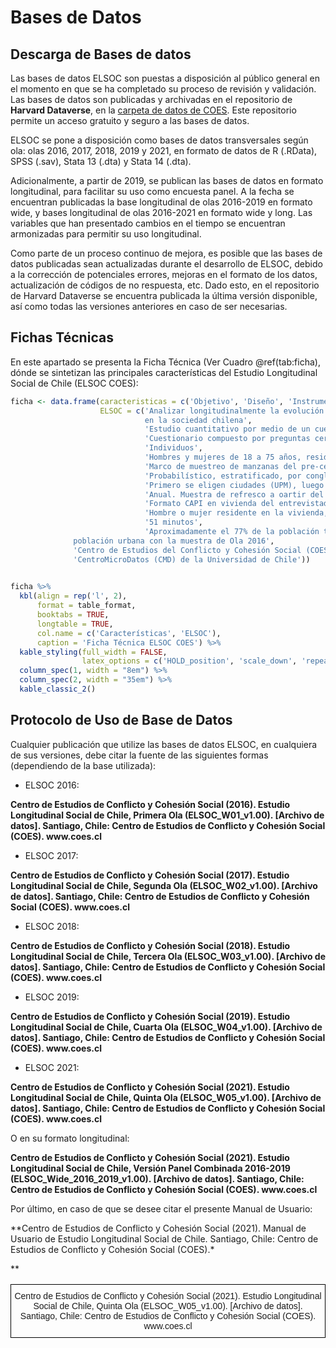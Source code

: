 \newpage

# Bases de Datos {#bases-datos}

## Descarga de Bases de datos

Las bases de datos ELSOC son puestas a disposición al público general en el momento en que se ha completado su proceso de revisión y validación. Las bases de datos son publicadas y archivadas en el repositorio de **Harvard Dataverse**, en la [carpeta de datos de COES](https://dataverse.harvard.edu/dataverse/coes_data_repository). Este repositorio permite un acceso gratuito y seguro a las bases de datos.

ELSOC se pone a disposición como bases de datos transversales según ola: olas 2016, 2017, 2018, 2019 y 2021, en formato de datos de R (.RData), SPSS (.sav), Stata 13 (.dta) y Stata 14 (.dta).

Adicionalmente, a partir de 2019, se publican las bases de datos en formato longitudinal, para facilitar su uso como encuesta panel. A la fecha se encuentran publicadas la  base longitudinal de olas 2016-2019 en formato wide, y bases longitudinal de olas 2016-2021 en formato wide y long. Las variables que han presentado cambios en el tiempo se encuentran armonizadas para permitir su uso longitudinal.

Como parte de un proceso continuo de mejora, es posible que las bases de datos publicadas sean actualizadas durante el desarrollo de ELSOC, debido a la corrección de potenciales errores, mejoras en el formato de los datos, actualización de códigos de no respuesta, etc. Dado esto, en el repositorio de Harvard Dataverse se encuentra publicada la última versión disponible, así como todas las versiones anteriores en caso de ser necesarias. 

## Fichas Técnicas

En este apartado se presenta la Ficha Técnica (Ver Cuadro \@ref(tab:ficha), dónde se sintetizan las principales características del Estudio Longitudinal Social de Chile (ELSOC COES):

```r

ficha <- data.frame(caracteristicas = c('Objetivo', 'Diseño', 'Instrumento', 'Unidad de análisis', 'Población objetivo', 'Marco muestral', 'Diseño muestral', 'Unidades de muestreo', 'Periodicidad', 'Modo de aplicación', 'Informante', 'Duración promedio', 'Representatividad', 'Organismo responsable', 'Organismo ejecutor'),
                    ELSOC = c('Analizar longitudinalmente la evolución del conflicto y cohesión
                              en la sociedad chilena',
                              'Estudio cuantitativo por medio de un cuestionario estructurado',
                              'Cuestionario compuesto por preguntas cerradas de carácter simple y múltiple junto a algunas preguntas abiertas', 
                              'Individuos',
                              'Hombres y mujeres de 18 a 75 años, residentes habituales de viviendas particulares',
                              'Marco de muestreo de manzanas del pre-censo 2011, trabajo elaborado por el Centro de Inteligencia Territorial (CIT) de la Universidad Adolfo Ibáñez', 
                              'Probabilístico, estratificado, por conglomerados y multietápico',
                              'Primero se eligen ciudades (UPM), luego manzanas (USM), y sub-bloques y viviendas (UTM). La unidad final de selección es la persona',
                              'Anual. Muestra de refresco a oartir del 3er año',
                              'Formato CAPI en vivienda del entrevistado. Formato CATI durante 2021',
                              'Hombre o mujer residente en la vivienda, con edad entre 18 y 75 años.',
                              '51 minutos',
                              'Aproximadamente el 77% de la población total del país y 93% de la
              población urbana con la muestra de Ola 2016',
              'Centro de Estudios del Conflicto y Cohesión Social (COES)',
              'CentroMicroDatos (CMD) de la Universidad de Chile'))
          

ficha %>% 
  kbl(align = rep('l', 2),
      format = table_format,
      booktabs = TRUE,
      longtable = TRUE,
      col.name = c('Características', 'ELSOC'),
      caption = 'Ficha Técnica ELSOC COES') %>% 
  kable_styling(full_width = FALSE,
                latex_options = c('HOLD_position', 'scale_down', 'repeat_header')) %>%
  column_spec(1, width = "8em") %>% 
  column_spec(2, width = "35em") %>% 
  kable_classic_2() 

```


## Protocolo de Uso de Base de Datos

Cualquier publicación que utilize las bases de datos ELSOC, en cualquiera de sus versiones, debe citar la fuente de las siguientes formas (dependiendo de la base utilizada):

- ELSOC 2016:

**Centro de Estudios de Conflicto y Cohesión Social (2016). Estudio Longitudinal Social de Chile, Primera Ola (ELSOC_W01_v1.00). [Archivo de datos]. Santiago, Chile: Centro de Estudios de Conflicto y Cohesión Social (COES). www.coes.cl**

- ELSOC 2017:

**Centro de Estudios de Conflicto y Cohesión Social (2017). Estudio Longitudinal Social de Chile, Segunda Ola (ELSOC_W02_v1.00). [Archivo de datos]. Santiago, Chile: Centro de Estudios de Conflicto y Cohesión Social (COES). www.coes.cl**

- ELSOC 2018:

**Centro de Estudios de Conflicto y Cohesión Social (2018). Estudio Longitudinal Social de Chile, Tercera Ola (ELSOC_W03_v1.00). [Archivo de datos]. Santiago, Chile: Centro de Estudios de Conflicto y Cohesión Social (COES). www.coes.cl**

- ELSOC 2019:

**Centro de Estudios de Conflicto y Cohesión Social (2019). Estudio Longitudinal Social de Chile, Cuarta Ola (ELSOC_W04_v1.00). [Archivo de datos]. Santiago, Chile: Centro de Estudios de Conflicto y Cohesión Social (COES). www.coes.cl**

- ELSOC 2021:

**Centro de Estudios de Conflicto y Cohesión Social (2021). Estudio Longitudinal Social de Chile, Quinta Ola (ELSOC_W05_v1.00). [Archivo de datos]. Santiago, Chile: Centro de Estudios de Conflicto y Cohesión Social (COES). www.coes.cl**

O en su formato longitudinal:

**Centro de Estudios de Conflicto y Cohesión Social (2021). Estudio Longitudinal Social de Chile, Versión Panel Combinada 2016-2019 (ELSOC_Wide_2016_2019_v1.00). [Archivo de datos]. Santiago, Chile: Centro de Estudios de Conflicto y Cohesión Social (COES). www.coes.cl**

Por último, en caso de que se desee citar el presente Manual de Usuario:

**Centro de Estudios de Conflicto y Cohesión Social (2021). Manual de Usuario de Estudio Longitudinal Social de Chile. Santiago, Chile: Centro de Estudios de Conflicto y Cohesión Social (COES).*<br></th></tr></thead></table>**



<table style="border-collapse:collapse;border-spacing:0" class="tg"><thead><tr><th style="border-color:#000000;border-style:solid;border-width:1px;font-family:Arial, Helvetica, sans-serif !important;;font-size:14px;font-weight:normal;overflow:hidden;padding:10px 5px;text-align:center;vertical-align:top;word-break:normal">Centro de Estudios de Conflicto y Cohesión Social (2021). Estudio Longitudinal Social de Chile, Quinta Ola (ELSOC_W05_v1.00). [Archivo de datos]. Santiago, Chile: Centro de Estudios de Conflicto y Cohesión Social (COES). www.coes.cl <br></th></tr></thead></table>


